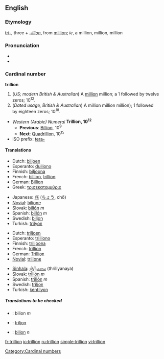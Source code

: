 ==English==

===Etymology===
[[tri-]], three + ''[[-illion]]'', from [[million]]; ''ie'', a million, million, million

===Pronunciation===
*{{audio|en-us-trillion.ogg|Audio (US)}}
*{{Rhymes|ɪljən}}

===Cardinal number===
'''trillion'''
# (''US; modern British & Australian'') A [[million]] million; a 1 followed by twelve zeros; 10<sup>12</sup>.
# (''Dated usage, British & Australian'') A million million million); 1 followed by eighteen zeros; 10<sup>18</sup>.

*''Western (Arabic) Numeral'' '''Trillion, 10<sup>12</sup>'''
**'''Previous''': [[Billion]], 10<sup>9</sup>
**'''Next''': [[Quadrillion]], 10<sup>15</sup>
*ISO prefix: [[tera-]]

====Translations====
{{trans-top|a million million, 10<sup>12</sup>}}
*Dutch: [[biljoen]]
*Esperanto: [[duiliono]]
*Finnish: [[biljoona]]
*French: [[billion]], [[trillion#French|trillion]]
*German: [[Billion]]
*Greek: [[τρισεκατομμύριο]] {{n}}
{{trans-mid}}
*Japanese: [[兆]] ([[ちょう]], chō)
*[[Novial]]: [[bilione]]
*Slovak: [[bilión]] ''m''
*Spanish: [[billón]] ''m''
*Swedish: [[biljon]] {{c}}
*Turkish: [[trilyon]]
{{trans-bottom}}

{{trans-top|a million million million, 10<sup>18</sup>}}
*Dutch: [[triljoen]]
*Esperanto: [[triiliono]]
*Finnish: [[triljoona]]
*French: [[trillion#French|trillion]]
*German: [[Trillion]]
*[[Novial]]: [[trilione]]
{{trans-mid}}
*[[Sinhala]]: [[ත්‍රිලියනය]] (thriliyanaya)
*Slovak: [[trilión]] ''m''
*Spanish: [[trillón]] ''m''
*Swedish: [[triljon]] {{c}}
*Turkish: [[kentilyon]]
{{trans-bottom}}

=====Translations to be checked=====
{{checktrans}}
*{{ttbc|Bosnian}}: bilion ''m''
*{{ttbc|Estonian}}: [[triljon]]
*{{ttbc|Romanian}}: [[bilion]] ''n''

[[Category:Cardinal numbers]]

[[fr:trillion]]
[[io:trillion]]
[[ru:trillion]]
[[simple:trillion]]
[[vi:trillion]]